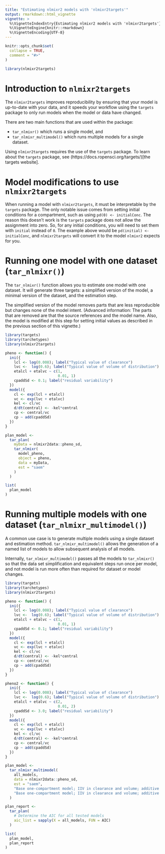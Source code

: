 ```yaml
---
title: "Estimating nlmixr2 models with 'nlmixr2targets'"
output: rmarkdown::html_vignette
vignette: >
  %\VignetteIndexEntry{Estimating nlmixr2 models with 'nlmixr2targets'}
  %\VignetteEngine{knitr::rmarkdown}
  %\VignetteEncoding{UTF-8}
---
```


```r
knitr::opts_chunk$set(
  collapse = TRUE,
  comment = "#>"
)
```

```r
library(nlmixr2targets)
```

# Introduction to `nlmixr2targets`

The `nlmixr2targets` improves reproducibility by ensuring that your model is
up-to-date with your data, and it speeds your workflow using the `targets`
package to only run models when the model or data have changed.

There are two main functions that are used within the package:

* `tar_nlmixr()` which runs a single model, and
* `tar_nlmixr_multimodel()` which runs multiple models for a single dataset.

Using `nlmixr2targets` requires the use of the `targets` package.  To learn
about the `targets` package, see
(https://docs.ropensci.org/targets/)[the targets website].

# Model modifications to use `nlmixr2targets`

When running a model with `nlmixr2targets`, it must be interpretable by the
`targets` package.  The only notable issue comes from setting initial conditions
for a compartment, such as using `pd(0) <- initialConc`.  The reason this
doesn't work is the `targets` package does not allow the assignment into zero.
So, for any initial conditions, you will need to set them with `initial` instead
of `0`.  The example above would be `pd(initial) <- initialConc`, and
`nlmixr2targets` will convert it to the model `nlmixr2` expects for you.

# Running one model with one dataset (`tar_nlmixr()`)

The `tar_nlmixr()` function allows you to estimate one model with one dataset.
It will generate three targets:  a simplified version of the model, a minimal
version of the dataset, and the estimation step.

The simplified version of the model removes parts that are less reproducible but
changes none of the model intent.  (Advanced information:  The parts that are
removed are that the source references and the model name.  Also, the model is
modified at this step for setting initial values as described in the previous
section of this vignette.)

```r
library(targets)
library(tarchetypes)
library(nlmixr2targets)

pheno <- function() {
  ini({
    lcl <- log(0.008); label("Typical value of clearance")
    lvc <-  log(0.6); label("Typical value of volume of distribution")
    etalcl + etalvc ~ c(1,
                        0.01, 1)
    cpaddSd <- 0.1; label("residual variability")
  })
  model({
    cl <- exp(lcl + etalcl)
    vc <- exp(lvc + etalvc)
    kel <- cl/vc
    d/dt(central) <- -kel*central
    cp <- central/vc
    cp ~ add(cpaddSd)
  })
}

plan_model <-
  tar_plan(
    myData = nlmixr2data::pheno_sd,
    tar_nlmixr(
      model_pheno,
      object = pheno,
      data = myData,
      est = "saem"
    )
  )

list(
  plan_model
)
```

# Running multiple models with one dataset (`tar_nlmixr_multimodel()`)

A common use case is to generate multiple models using a single dataset and
estimation method.  `tar_nlmixr_multimodel()` allows the generation of a named
list of models to allow subsequent analysis of all models.

Internally, `tar_nlmixr_multimodel()` passes all the models to `tar_nlmixr()` so
that the data set simplification and equivalent steps run once per model, and
not model is run more often than required for dataset or model changes.

```r
library(targets)
library(tarchetypes)
library(nlmixr2targets)

pheno <- function() {
  ini({
    lcl <- log(0.008); label("Typical value of clearance")
    lvc <-  log(0.6); label("Typical value of volume of distribution")
    etalcl + etalvc ~ c(1,
                        0.01, 1)
    cpaddSd <- 0.1; label("residual variability")
  })
  model({
    cl <- exp(lcl + etalcl)
    vc <- exp(lvc + etalvc)
    kel <- cl/vc
    d/dt(central) <- -kel*central
    cp <- central/vc
    cp ~ add(cpaddSd)
  })
}

pheno2 <- function() {
  ini({
    lcl <- log(0.008); label("Typical value of clearance")
    lvc <-  log(0.6); label("Typical value of volume of distribution")
    etalcl + etalvc ~ c(2,
                        0.01, 2)
    cpaddSd <- 3.0; label("residual variability")
  })
  model({
    cl <- exp(lcl + etalcl)
    vc <- exp(lvc + etalvc)
    kel <- cl/vc
    d/dt(central) <- -kel*central
    cp <- central/vc
    cp ~ add(cpaddSd)
  })
}

plan_model <-
  tar_nlmixr_multimodel(
    all_models,
    data = nlmixr2data::pheno_sd,
    est = "saem",
    "Base one-compartment model; IIV in clearance and volume; additive residual error" = pheno,
    "Base one-compartment model; IIV in clearance and volume; additive residual error (estimate starting at 3)" = pheno2
  )

plan_report <-
  tar_plan(
    # Determine the AIC for all tested models
    aic_list = sapply(X = all_models, FUN = AIC)
  )

list(
  plan_model,
  plan_report
)
```
